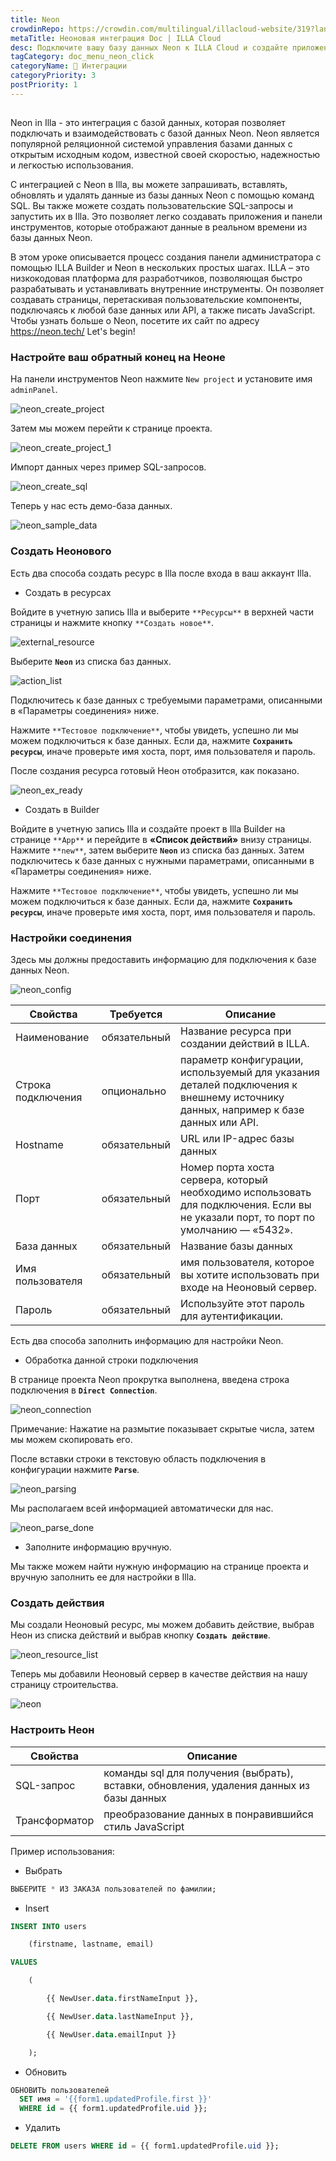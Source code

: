 ```yaml
---
title: Neon
crowdinRepo: https://crowdin.com/multilingual/illacloud-website/319?languages=ru&filter=basic&value=0
metaTitle: Неоновая интеграция Doc | ILLA Cloud
desc: Подключите вашу базу данных Neon к ILLA Cloud и создайте приложения, которые могут запрашивать, манипулировать и отображать данные. Это руководство покажет вам как это сделать.
tagCategory: doc_menu_neon_click
categoryName: 🔨 Интеграции
categoryPriority: 3
postPriority: 1
---
```


## <h2 hidden>Что нео?</h2>

Neon in Illa - это интеграция с базой данных, которая позволяет подключать и взаимодействовать с базой данных Neon. Neon является популярной реляционной системой управления базами данных с открытым исходным кодом, известной своей скоростью, надежностью и легкостью использования.

С интеграцией с Neon в Illa, вы можете запрашивать, вставлять, обновлять и удалять данные из базы данных Neon с помощью команд SQL. Вы также можете создать пользовательские SQL-запросы и запустить их в Illa. Это позволяет легко создавать приложения и панели инструментов, которые отображают данные в реальном времени из базы данных Neon.

В этом уроке описывается процесс создания панели администратора с помощью ILLA Builder и Neon в нескольких простых шагах. ILLA – это низкокодовая платформа для разработчиков, позволяющая быстро разрабатывать и устанавливать внутренние инструменты. Он позволяет создавать страницы, перетаскивая пользовательские компоненты, подключаясь к любой базе данных или API, а также писать JavaScript. Чтобы узнать больше о Neon, посетите их сайт по адресу https://neon.tech/ Let's begin!

### Настройте ваш обратный конец на Неоне

На панели инструментов Neon нажмите `New project` и установите имя `adminPanel`.

![neon_create_project](https://cdn.illacloud.com/official-website/img/docs/neon_create_project.png)

Затем мы можем перейти к странице проекта.

![neon_create_project_1](https://cdn.illacloud.com/official-website/img/docs/neon_create_project_1.png)

Импорт данных через пример SQL-запросов.

![neon_create_sql](https://cdn.illacloud.com/official-website/img/docs/neon_create_sql.png)

Теперь у нас есть демо-база данных.

![neon_sample_data](https://cdn.illacloud.com/official-website/img/docs/neon_sample_data.png)

### Создать Неонового

Есть два способа создать ресурс в Illa после входа в ваш аккаунт Illa. 

-   Создать в ресурсах

Войдите в учетную запись Illa и выберите `**Ресурсы**` в верхней части страницы и нажмите кнопку `**Создать новое**`. 

![external_resource](https://cdn.illacloud.com/official-website/img/docs/external_resource.png)

Выберите **`Neon`** из списка баз данных.

![action_list](https://cdn.illacloud.com/official-website/img/docs/action_list.png)

Подключитесь к базе данных с требуемыми параметрами, описанными в «Параметры соединения» ниже. 

Нажмите `**Тестовое подключение**`, чтобы увидеть, успешно ли мы можем подключиться к базе данных. Если да, нажмите **`Сохранить ресурсы`**, иначе проверьте имя хоста, порт, имя пользователя и пароль.

После создания ресурса готовый Неон отобразится, как показано.

![neon_ex_ready](https://cdn.illacloud.com/official-website/img/docs/neon_ex_ready.png)

-   Создать в Builder

Войдите в учетную запись Illa и создайте проект в Illa Builder на странице `**App**` и перейдите в **«Список действий»** внизу страницы. Нажмите `**new**`, затем выберите **`Neon`** из списка баз данных. Затем подключитесь к базе данных с нужными параметрами, описанными в «Параметры соединения» ниже.

Нажмите `**Тестовое подключение**`, чтобы увидеть, успешно ли мы можем подключиться к базе данных. Если да, нажмите **`Сохранить ресурсы`**, иначе проверьте имя хоста, порт, имя пользователя и пароль.

### Настройки соединения

Здесь мы должны предоставить информацию для подключения к базе данных Neon.

![neon_config](https://cdn.illacloud.com/official-website/img/docs/neon_config.png)

| Свойства           | Требуется     | Описание                                                                                                                            |
| ------------------ | ------------- | ----------------------------------------------------------------------------------------------------------------------------------- |
| Наименование       | обязательный  | Название ресурса при создании действий в ILLA.                                                                                      |
| Строка подключения | опционально   | параметр конфигурации, используемый для указания деталей подключения к внешнему источнику данных, например к базе данных или API.   |
| Hostname           | обязательный  | URL или IP-адрес базы данных                                                                                                        |
| Порт               | обязательный  | Номер порта хоста сервера, который необходимо использовать для подключения. Если вы не указали порт, то порт по умолчанию — «5432». |
| База данных        | обязательный  | Название базы данных                                                                                                                |
| Имя пользователя   | обязательный  | имя пользователя, которое вы хотите использовать при входе на Неоновый сервер.                                                      |
| Пароль             | обязательный  | Используйте этот пароль для аутентификации.                                                                                         |

Есть два способа заполнить информацию для настройки Neon.

-   Обработка данной строки подключения

В странице проекта Neon прокрутка выполнена, введена строка подключения в **`Direct Connection`**.

![neon_connection](https://cdn.illacloud.com/official-website/img/docs/neon_connection.png)

Примечание: Нажатие на размытие показывает скрытые числа, затем мы можем скопировать его.

После вставки строки в текстовую область подключения в конфигурации нажмите **`Parse`**.

![neon_parsing](https://cdn.illacloud.com/official-website/img/docs/neon_parsing.png)

Мы располагаем всей информацией автоматически для нас.

![neon_parse_done](https://cdn.illacloud.com/official-website/img/docs/neon_parse_done.png)

-   Заполните информацию вручную.

Мы также можем найти нужную информацию на странице проекта и вручную заполнить ее для настройки в Illa. 

### Создать действия

Мы создали Неоновый ресурс, мы можем добавить действие, выбрав Неон из списка действий и выбрав кнопку **`Создать действие`**.

![neon_resource_list](https://cdn.illacloud.com/official-website/img/docs/neon_resource_list.png)

 Теперь мы добавили Неоновый сервер в качестве действия на нашу страницу строительства.

![neon](https://cdn.illacloud.com/official-website/img/docs/neon.png)

### Настроить Неон

| Свойства      | Описание                                                                                 |
| ------------- | ---------------------------------------------------------------------------------------- |
| SQL-запрос    | команды sql для получения (выбрать), вставки, обновления, удаления данных из базы данных |
| Трансформатор | преобразование данных в понравившийся стиль JavaScript                                   |

Пример использования:

-   Выбрать

```sql
ВЫБЕРИТЕ * ИЗ ЗАКАЗА пользователей по фамилии;
```

-   Insert

```sql
INSERT INTO users

	(firstname, lastname, email)

VALUES

	(

		{{ NewUser.data.firstNameInput }},

		{{ NewUser.data.lastNameInput }},

		{{ NewUser.data.emailInput }}

	);
```

-   Обновить

```sql
ОБНОВИТЬ пользователей
  SET имя = '{{form1.updatedProfile.first }}'
  WHERE id = {{ form1.updatedProfile.uid }};
```

-   Удалить

```sql
DELETE FROM users WHERE id = {{ form1.updatedProfile.uid }};
```
